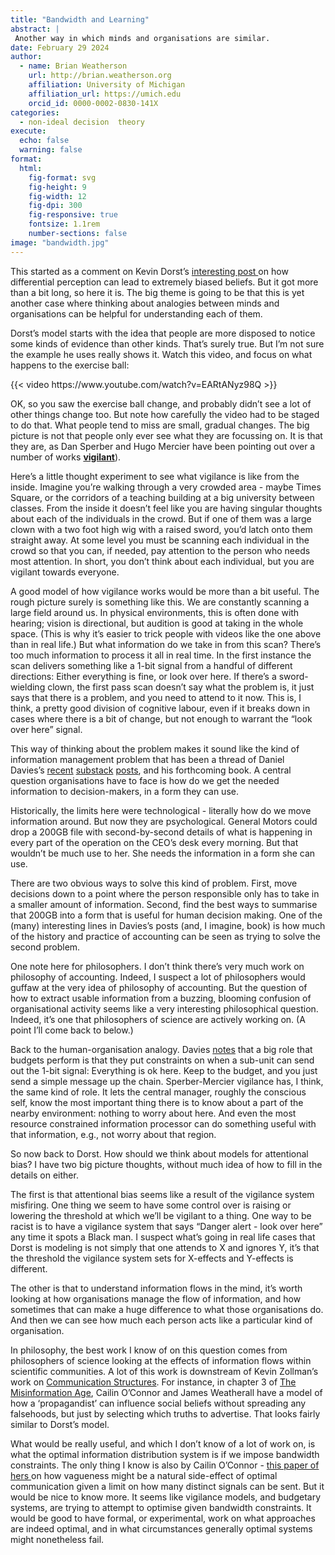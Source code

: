 ```yaml
---
title: "Bandwidth and Learning"
abstract: |
 Another way in which minds and organisations are similar.
date: February 29 2024
author:
  - name: Brian Weatherson 
    url: http://brian.weatherson.org
    affiliation: University of Michigan
    affiliation_url: https://umich.edu
    orcid_id: 0000-0002-0830-141X
categories:
  - non-ideal decision  theory
execute:
  echo: false
  warning: false
format:
  html:
    fig-format: svg
    fig-height: 9
    fig-width: 12
    fig-dpi: 300
    fig-responsive: true
    fontsize: 1.1rem
    number-sections: false
image: "bandwidth.jpg"
---
```


This started as a comment on Kevin Dorst's [interesting post ](https://kevindorst.substack.com/p/ideological-bayesians)on how differential perception can lead to extremely biased beliefs. But it got more than a bit long, so here it is. The big theme is going to be that this is yet another case where thinking about analogies between minds and organisations can be helpful for understanding each of them.

Dorst's model starts with the idea that people are more disposed to notice some kinds of evidence than other kinds. That's surely true. But I'm not sure the example he uses really shows it. Watch this video, and focus on what happens to the exercise ball: 

{{< video https://www.youtube.com/watch?v=EARtANyz98Q >}}

OK, so you saw the exercise ball change, and probably didn't see a lot of other things change too. But note how carefully the video had to be staged to do that. What people tend to miss are small, gradual changes. The big picture is not that people only ever see what they are focussing on. It is that they are, as Dan Sperber and Hugo Mercier have been pointing out over a number of works [**vigilant**](https://philpapers.org/rec/SPEEV)).

Here's a little thought experiment to see what vigilance is like from the inside. Imagine you're walking through a very crowded area - maybe Times Square, or the corridors of a teaching building at a big university between classes. From the inside it doesn't feel like you are having singular thoughts about each of the individuals in the crowd. But if one of them was a large clown with a two foot high wig with a raised sword, you'd latch onto them straight away. At some level you must be scanning each individual in the crowd so that you can, if needed, pay attention to the person who needs most attention. In short, you don't think about each individual, but you are vigilant towards everyone.

A good model of how vigilance works would be more than a bit useful. The rough picture surely is something like this. We are constantly scanning a large field around us. In physical environments, this is often done with hearing; vision is directional, but audition is good at taking in the whole space. (This is why it's easier to trick people with videos like the one above than in real life.) But what information do we take in from this scan? There's too much information to process it all in real time. In the first instance the scan delivers something like a 1-bit signal from a handful of different directions: Either everything is fine, or look over here. If there's a sword-wielding clown, the first pass scan doesn't say what the problem is, it just says that there is a problem, and you need to attend to it now. This is, I think, a pretty good division of cognitive labour, even if it breaks down in cases where there is a bit of change, but not enough to warrant the "look over here" signal.

This way of thinking about the problem makes it sound like the kind of information management problem that has been a thread of Daniel Davies's [recent](https://backofmind.substack.com/p/budgeting-makes-hypocrites-of-us) [substack](https://backofmind.substack.com/p/mana-mojo-management) [posts](https://backofmind.substack.com/p/the-laws-of-managerial-motion?utm_source=%2Fsearch%2Fbandwidth&utm_medium=reader2), and his forthcoming book. A central question organisations have to face is how do we get the needed information to decision-makers, in a form they can use.

Historically, the limits here were technological - literally how do we move information around. But now they are psychological. General Motors could drop a 200GB file with second-by-second details of what is happening in every part of the operation on the CEO's desk every morning. But that wouldn't be much use to her. She needs the information in a form she can use.

There are two obvious ways to solve this kind of problem. First, move decisions down to a point where the person responsible only has to take in a smaller amount of information. Second, find the best ways to summarise that 200GB into a form that is useful for human decision making. One of the (many) interesting lines in Davies's posts (and, I imagine, book) is how much of the history and practice of accounting can be seen as trying to solve the second problem.

One note here for philosophers. I don't think there's very much work on philosophy of accounting. Indeed, I suspect a lot of philosophers would guffaw at the very idea of philosophy of accounting. But the question of how to extract usable information from a buzzing, blooming confusion of organisational activity seems like a very interesting philosophical question. Indeed, it's one that philosophers of science are actively working on. (A point I'll come back to below.)

Back to the human-organisation analogy. Davies [notes](https://open.substack.com/pub/backofmind/p/budgeting-makes-hypocrites-of-us?r=2eyx&utm_medium=ios&utm_campaign=post) that a big role that budgets perform is that they put constraints on when a sub-unit can send out the 1-bit signal: Everything is ok here. Keep to the budget, and you just send a simple message up the chain. Sperber-Mercier vigilance has, I think, the same kind of role. It lets the central manager, roughly the conscious self, know the most important thing there is to know about a part of the nearby environment: nothing to worry about here. And even the most resource constrained information processor can do something useful with that information, e.g., not worry about that region.

So now back to Dorst. How should we think about models for attentional bias? I have two big picture thoughts, without much idea of how to fill in the details on either.

The first is that attentional bias seems like a result of the vigilance system misfiring. One thing we seem to have some control over is raising or lowering the threshold at which we’ll be vigilant to a thing. One way to be racist is to have a vigilance system that says “Danger alert - look over here” any time it spots a Black man. I suspect what’s going in real life cases that Dorst is modeling is not simply that one attends to X and ignores Y, it’s that the threshold the vigilance system sets for X-effects and Y-effects is different.

The other is that to understand information flows in the mind, it’s worth looking at how organisations manage the flow of information, and how sometimes that can make a huge difference to what those organisations do. And then we can see how much each person acts like a particular kind of organisation.

In philosophy, the best work I know of on this question comes from philosophers of science looking at the effects of information flows within scientific communities. A lot of this work is downstream of Kevin Zollman's work on [Communication Structures](https://www.cambridge.org/core/journals/philosophy-of-science/article/abs/communication-structure-of-epistemic-communities/B1A3770084C04C26A3533626E7AABBFD). For instance, in chapter 3 of [The Misinformation Age](https://www.google.com/url?sa=t&rct=j&q=&esrc=s&source=web&cd=&ved=2ahUKEwicm72uktGEAxX3kIkEHQveDIsQFnoECEgQAQ&url=https%3A%2F%2Fyalebooks.yale.edu%2F9780300251852%2Fthe-misinformation-age&usg=AOvVaw2wO94j8RzxBJyj-RuiRh_p&opi=89978449), Cailin O'Connor and James Weatherall have a model of how a 'propagandist' can influence social beliefs without spreading any falsehoods, but just by selecting which truths to advertise. That looks fairly similar to Dorst's model.

What would be really useful, and which I don't know of a lot of work on, is what the optimal information distribution system is if we impose bandwidth constraints. The only thing I know is also by Cailin O'Connor - [this paper of hers ](https://cailinoconnor.com/wp-content/uploads/2015/03/The_Evolution_of_Vagueness_official.pdf)on how vagueness might be a natural side-effect of optimal communication given a limit on how many distinct signals can be sent. But it would be nice to know more. It seems like vigilance models, and budgetary systems, are trying to attempt to optimise given bandwidth constraints. It would be good to have formal, or experimental, work on what approaches are indeed optimal, and in what circumstances generally optimal systems might nonetheless fail.
